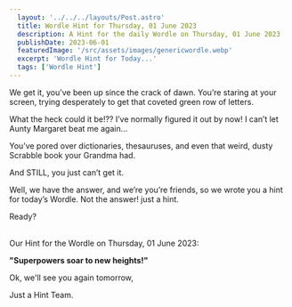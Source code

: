 ```yaml
---
  layout: '../../../layouts/Post.astro'
  title: Wordle Hint for Thursday, 01 June 2023
  description: A Hint for the daily Wordle on Thursday, 01 June 2023
  publishDate: 2023-06-01
  featuredImage: '/src/assets/images/genericwordle.webp'
  excerpt: 'Wordle Hint for Today...'
  tags: ['Wordle Hint']
---
```


  We get it, you’ve been up since the crack of dawn. You’re staring at your screen, trying desperately to get that coveted green row of letters. 

  What the heck could it be!??
  I’ve normally figured it out by now!
  I can’t let Aunty Margaret beat me again… 

  You’ve pored over dictionaries, thesauruses, and even that weird, dusty Scrabble book your Grandma had.

  And STILL, you just can’t get it. 

  Well, we have the answer, and we’re you’re friends, so we wrote you a hint for today’s Wordle.
  Not the answer! just a hint. 

  Ready?<br /><br />

  Our Hint for the Wordle on Thursday, 01 June 2023:

  **"Superpowers soar to new heights!"**

  Ok, we'll see you again tomorrow, 

  Just a Hint Team.
  